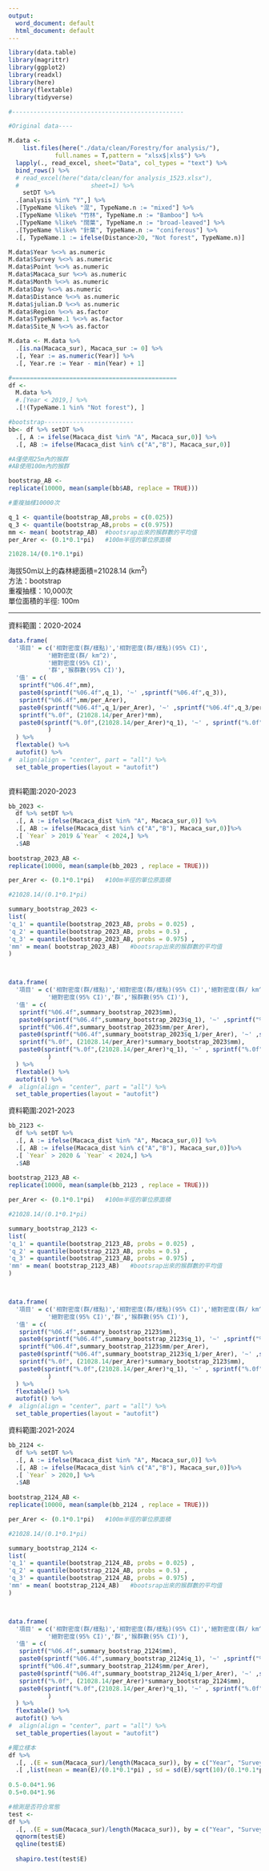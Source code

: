 ```yaml
---
output:
  word_document: default
  html_document: default
---
```

```r
library(data.table)
library(magrittr)
library(ggplot2)
library(readxl)
library(here)
library(flextable)
library(tidyverse)

```

```r
#------------------------------------------------

#Original data---- 

M.data <- 
    list.files(here("./data/clean/Forestry/for analysis/"),
             full.names = T,pattern = "xlsx$|xls$") %>% 
  lapply(., read_excel, sheet="Data", col_types = "text") %>% 
  bind_rows() %>% 
  # read_excel(here("data/clean/for analysis_1523.xlsx"),
  #                    sheet=1) %>%
    setDT %>% 
  .[analysis %in% "Y",] %>% 
  .[TypeName %like% "混", TypeName.n := "mixed"] %>% 
  .[TypeName %like% "竹林", TypeName.n := "Bamboo"] %>% 
  .[TypeName %like% "闊葉", TypeName.n := "broad-leaved"] %>% 
  .[TypeName %like% "針葉", TypeName.n := "coniferous"] %>% 
  .[, TypeName.1 := ifelse(Distance>20, "Not forest", TypeName.n)]

M.data$Year %<>% as.numeric
M.data$Survey %<>% as.numeric
M.data$Point %<>% as.numeric
M.data$Macaca_sur %<>% as.numeric
M.data$Month %<>% as.numeric
M.data$Day %<>% as.numeric
M.data$Distance %<>% as.numeric
M.data$julian.D %<>% as.numeric
M.data$Region %<>% as.factor
M.data$TypeName.1 %<>% as.factor
M.data$Site_N %<>% as.factor
```

```r
M.data <- M.data %>% 
  .[is.na(Macaca_sur), Macaca_sur := 0] %>% 
  .[, Year := as.numeric(Year)] %>% 
  .[, Year.re := Year - min(Year) + 1]

#==============================================
df <- 
  M.data %>% 
  #.[Year < 2019,] %>%
  .[!(TypeName.1 %in% "Not forest"), ]
```

```r
#bootstrap-------------------------
bb<- df %>% setDT %>% 
  .[, A := ifelse(Macaca_dist %in% "A", Macaca_sur,0)] %>% 
  .[, AB := ifelse(Macaca_dist %in% c("A","B"), Macaca_sur,0)]

#A僅使用25m內的猴群
#AB使用100m內的猴群

```

```r
bootstrap_AB <- 
replicate(10000, mean(sample(bb$AB, replace = TRUE)))

#重複抽樣10000次
```

```r
q_1 <- quantile(bootstrap_AB,probs = c(0.025))
q_3 <- quantile(bootstrap_AB,probs = c(0.975))
mm <- mean( bootstrap_AB)  #bootsrap出來的猴群數的平均值
per_Arer <- (0.1*0.1*pi)   #100m半徑的單位原面積

21028.14/(0.1*0.1*pi)
```

海拔50m以上的森林總面積=21028.14 (km^2^)\
方法：bootstrap\
重複抽樣：10,000次\
單位面積的半徑: 100m\

---

資料範圍：2020-2024
```r
data.frame(
  '項目' = c('相對密度(群/樣點)','相對密度(群/樣點)(95% CI)',
           '絕對密度(群/ km^2)',
           '絕對密度(95% CI)',
           '群','猴群數(95% CI)'),
  '值' = c(
   sprintf("%06.4f",mm),
   paste0(sprintf("%06.4f",q_1), '~' ,sprintf("%06.4f",q_3)),
   sprintf("%06.4f",mm/per_Arer),
   paste0(sprintf("%06.4f",q_1/per_Arer), '~' ,sprintf("%06.4f",q_3/per_Arer)),
   sprintf("%.0f", (21028.14/per_Arer)*mm),
   paste0(sprintf("%.0f",(21028.14/per_Arer)*q_1), '~' , sprintf("%.0f",(21028.14/per_Arer)*q_3))
           )
  ) %>% 
  flextable() %>% 
  autofit() %>% 
#  align(align = "center", part = "all") %>%
  set_table_properties(layout = "autofit") 
   
```



資料範圍:2020-2023


```r
bb_2023 <- 
  df %>% setDT %>% 
  .[, A := ifelse(Macaca_dist %in% "A", Macaca_sur,0)] %>% 
  .[, AB := ifelse(Macaca_dist %in% c("A","B"), Macaca_sur,0)]%>% 
  .[ `Year` > 2019 &`Year` < 2024,] %>% 
  .$AB 
  
bootstrap_2023_AB <-   
replicate(10000, mean(sample(bb_2023 , replace = TRUE)))

per_Arer <- (0.1*0.1*pi)   #100m半徑的單位原面積

#21028.14/(0.1*0.1*pi)

summary_bootstrap_2023 <- 
list(
'q_1' = quantile(bootstrap_2023_AB, probs = 0.025) ,
'q_2' = quantile(bootstrap_2023_AB, probs = 0.5) ,
'q_3' = quantile(bootstrap_2023_AB, probs = 0.975) ,
'mm' = mean( bootstrap_2023_AB)   #bootsrap出來的猴群數的平均值
)



data.frame(
  '項目' = c('相對密度(群/樣點)','相對密度(群/樣點)(95% CI)','絕對密度(群/ km^2)',
           '絕對密度(95% CI)','群','猴群數(95% CI)'),
  '值' = c(
   sprintf("%06.4f",summary_bootstrap_2023$mm),
   paste0(sprintf("%06.4f",summary_bootstrap_2023$q_1), '~' ,sprintf("%06.4f",summary_bootstrap_2023$q_3)),
   sprintf("%06.4f",summary_bootstrap_2023$mm/per_Arer),
   paste0(sprintf("%06.4f",summary_bootstrap_2023$q_1/per_Arer), '~' ,sprintf("%06.4f",summary_bootstrap_2023$q_3/per_Arer)),
   sprintf("%.0f", (21028.14/per_Arer)*summary_bootstrap_2023$mm),
   paste0(sprintf("%.0f",(21028.14/per_Arer)*q_1), '~' , sprintf("%.0f",(21028.14/per_Arer)*summary_bootstrap_2023$q_3))
           )
  ) %>% 
  flextable() %>% 
  autofit() %>% 
#  align(align = "center", part = "all") %>%
  set_table_properties(layout = "autofit") 


```



資料範圍:2021-2023


```r
bb_2123 <- 
  df %>% setDT %>% 
  .[, A := ifelse(Macaca_dist %in% "A", Macaca_sur,0)] %>% 
  .[, AB := ifelse(Macaca_dist %in% c("A","B"), Macaca_sur,0)]%>% 
  .[ `Year` > 2020 & `Year` < 2024,] %>% 
  .$AB 
  
bootstrap_2123_AB <-   
replicate(10000, mean(sample(bb_2123 , replace = TRUE)))

per_Arer <- (0.1*0.1*pi)   #100m半徑的單位原面積

#21028.14/(0.1*0.1*pi)

summary_bootstrap_2123 <- 
list(
'q_1' = quantile(bootstrap_2123_AB, probs = 0.025) ,
'q_2' = quantile(bootstrap_2123_AB, probs = 0.5) ,
'q_3' = quantile(bootstrap_2123_AB, probs = 0.975) ,
'mm' = mean( bootstrap_2123_AB)   #bootsrap出來的猴群數的平均值
)



data.frame(
  '項目' = c('相對密度(群/樣點)','相對密度(群/樣點)(95% CI)','絕對密度(群/ km^2)',
           '絕對密度(95% CI)','群','猴群數(95% CI)'),
  '值' = c(
   sprintf("%06.4f",summary_bootstrap_2123$mm),
   paste0(sprintf("%06.4f",summary_bootstrap_2123$q_1), '~' ,sprintf("%06.4f",summary_bootstrap_2123$q_3)),
   sprintf("%06.4f",summary_bootstrap_2123$mm/per_Arer),
   paste0(sprintf("%06.4f",summary_bootstrap_2123$q_1/per_Arer), '~' ,sprintf("%06.4f",summary_bootstrap_2123$q_3/per_Arer)),
   sprintf("%.0f", (21028.14/per_Arer)*summary_bootstrap_2123$mm),
   paste0(sprintf("%.0f",(21028.14/per_Arer)*q_1), '~' , sprintf("%.0f",(21028.14/per_Arer)*summary_bootstrap_2123$q_3))
           )
  ) %>% 
  flextable() %>% 
  autofit() %>% 
#  align(align = "center", part = "all") %>%
  set_table_properties(layout = "autofit") 


```



資料範圍:2021-2024


```r
bb_2124 <- 
  df %>% setDT %>% 
  .[, A := ifelse(Macaca_dist %in% "A", Macaca_sur,0)] %>% 
  .[, AB := ifelse(Macaca_dist %in% c("A","B"), Macaca_sur,0)]%>% 
  .[ `Year` > 2020,] %>% 
  .$AB 
  
bootstrap_2124_AB <-   
replicate(10000, mean(sample(bb_2124 , replace = TRUE)))

per_Arer <- (0.1*0.1*pi)   #100m半徑的單位原面積

#21028.14/(0.1*0.1*pi)

summary_bootstrap_2124 <- 
list(
'q_1' = quantile(bootstrap_2124_AB, probs = 0.025) ,
'q_2' = quantile(bootstrap_2124_AB, probs = 0.5) ,
'q_3' = quantile(bootstrap_2124_AB, probs = 0.975) ,
'mm' = mean( bootstrap_2124_AB)   #bootsrap出來的猴群數的平均值
)



data.frame(
  '項目' = c('相對密度(群/樣點)','相對密度(群/樣點)(95% CI)','絕對密度(群/ km^2)',
           '絕對密度(95% CI)','群','猴群數(95% CI)'),
  '值' = c(
   sprintf("%06.4f",summary_bootstrap_2124$mm),
   paste0(sprintf("%06.4f",summary_bootstrap_2124$q_1), '~' ,sprintf("%06.4f",summary_bootstrap_2124$q_3)),
   sprintf("%06.4f",summary_bootstrap_2124$mm/per_Arer),
   paste0(sprintf("%06.4f",summary_bootstrap_2124$q_1/per_Arer), '~' ,sprintf("%06.4f",summary_bootstrap_2124$q_3/per_Arer)),
   sprintf("%.0f", (21028.14/per_Arer)*summary_bootstrap_2124$mm),
   paste0(sprintf("%.0f",(21028.14/per_Arer)*q_1), '~' , sprintf("%.0f",(21028.14/per_Arer)*summary_bootstrap_2124$q_3))
           )
  ) %>% 
  flextable() %>% 
  autofit() %>% 
#  align(align = "center", part = "all") %>%
  set_table_properties(layout = "autofit") 


```




```r
#獨立樣本
df %>% 
  .[, .(E = sum(Macaca_sur)/length(Macaca_sur)), by = c("Year", "Survey")] %>% 
  .[ ,list(mean = mean(E)/(0.1*0.1*pi) , sd = sd(E)/sqrt(10)/(0.1*0.1*pi))] 
  
0.5-0.04*1.96
0.5+0.04*1.96
```

```r
#檢測是否符合常態
test <- 
df %>% 
  .[, .(E = sum(Macaca_sur)/length(Macaca_sur)), by = c("Year", "Survey")] 
  qqnorm(test$E)
  qqline(test$E)
  
  shapiro.test(test$E)
```
